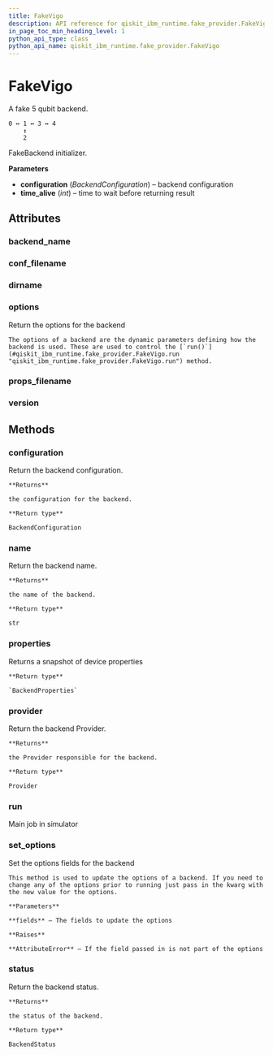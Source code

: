 ```yaml
---
title: FakeVigo
description: API reference for qiskit_ibm_runtime.fake_provider.FakeVigo
in_page_toc_min_heading_level: 1
python_api_type: class
python_api_name: qiskit_ibm_runtime.fake_provider.FakeVigo
---
```


# FakeVigo

<Class id="qiskit_ibm_runtime.fake_provider.FakeVigo" isDedicatedPage={true} github="https://github.com/Qiskit/qiskit-ibm-runtime/tree/stable/0.23/qiskit_ibm_runtime/fake_provider/backends/vigo/fake_vigo.py#L37-L50" signature="FakeVigo" modifiers="class">
  A fake 5 qubit backend.

  ```text
  0 ↔ 1 ↔ 3 ↔ 4
      ↕
      2
  ```

  FakeBackend initializer.

  **Parameters**

  *   **configuration** (*BackendConfiguration*) – backend configuration
  *   **time\_alive** (*int*) – time to wait before returning result

  ## Attributes

  ### backend\_name

  <Attribute id="qiskit_ibm_runtime.fake_provider.FakeVigo.backend_name" attributeValue="'fake_vigo'" />

  ### conf\_filename

  <Attribute id="qiskit_ibm_runtime.fake_provider.FakeVigo.conf_filename" attributeValue="'conf_vigo.json'" />

  ### dirname

  <Attribute id="qiskit_ibm_runtime.fake_provider.FakeVigo.dirname" attributeValue="'/home/runner/work/qiskit-ibm-runtime/qiskit-ibm-runtime/qiskit_ibm_runtime/fake_provider/backends/vigo'" />

  ### options

  <Attribute id="qiskit_ibm_runtime.fake_provider.FakeVigo.options">
    Return the options for the backend

    The options of a backend are the dynamic parameters defining how the backend is used. These are used to control the [`run()`](#qiskit_ibm_runtime.fake_provider.FakeVigo.run "qiskit_ibm_runtime.fake_provider.FakeVigo.run") method.
  </Attribute>

  ### props\_filename

  <Attribute id="qiskit_ibm_runtime.fake_provider.FakeVigo.props_filename" attributeValue="'props_vigo.json'" />

  ### version

  <Attribute id="qiskit_ibm_runtime.fake_provider.FakeVigo.version" attributeValue="1" />

  ## Methods

  ### configuration

  <Function id="qiskit_ibm_runtime.fake_provider.FakeVigo.configuration" signature="configuration()">
    Return the backend configuration.

    **Returns**

    the configuration for the backend.

    **Return type**

    BackendConfiguration
  </Function>

  ### name

  <Function id="qiskit_ibm_runtime.fake_provider.FakeVigo.name" signature="name()">
    Return the backend name.

    **Returns**

    the name of the backend.

    **Return type**

    str
  </Function>

  ### properties

  <Function id="qiskit_ibm_runtime.fake_provider.FakeVigo.properties" github="https://github.com/Qiskit/qiskit-ibm-runtime/tree/stable/0.23/qiskit_ibm_runtime/fake_provider/fake_qasm_backend.py#L44-L48" signature="properties()">
    Returns a snapshot of device properties

    **Return type**

    `BackendProperties`
  </Function>

  ### provider

  <Function id="qiskit_ibm_runtime.fake_provider.FakeVigo.provider" signature="provider()">
    Return the backend Provider.

    **Returns**

    the Provider responsible for the backend.

    **Return type**

    Provider
  </Function>

  ### run

  <Function id="qiskit_ibm_runtime.fake_provider.FakeVigo.run" github="https://github.com/Qiskit/qiskit-ibm-runtime/tree/stable/0.23/qiskit_ibm_runtime/fake_provider/fake_backend.py#L544-L575" signature="run(run_input, **kwargs)">
    Main job in simulator
  </Function>

  ### set\_options

  <Function id="qiskit_ibm_runtime.fake_provider.FakeVigo.set_options" signature="set_options(**fields)">
    Set the options fields for the backend

    This method is used to update the options of a backend. If you need to change any of the options prior to running just pass in the kwarg with the new value for the options.

    **Parameters**

    **fields** – The fields to update the options

    **Raises**

    **AttributeError** – If the field passed in is not part of the options
  </Function>

  ### status

  <Function id="qiskit_ibm_runtime.fake_provider.FakeVigo.status" signature="status()">
    Return the backend status.

    **Returns**

    the status of the backend.

    **Return type**

    BackendStatus
  </Function>
</Class>

